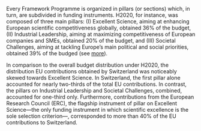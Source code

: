 Every Framework Programme is organized in pillars (or sections) which, in turn, are subdivided in funding instruments.  H2020, for instance, was composed of three main pillars: (I) Excellent Science, aiming at enhancing European scientific competitiveness globally, obtained 36% of the budget, (II) Industrial Leadership, aiming at maximizing competitiveness of European companies and SMEs, obtained 20% of the budget, and (III) Societal Challenges, aiming at tackling Europe’s main political and social priorities, obtained 39% of the budged (see [more](https://ec.europa.eu/programmes/horizon2020/en/h2020-sections)).

In comparison to the overall budget distribution under H2020, the distribution EU contributions obtained by Switzerland was noticeably skewed towards Excellent Science.  In Switzerland, the first pillar alone accounted for nearly two-thirds of the total EU contributions. In contrast, the pillars on Industrial Leadership and Societal Challenges, combined, accounted for one-third only. Furthermore, contributions from the European Research Council (ERC), the flagship instrument of pillar on Excellent Science---the only funding instrument in which scientific excellence is the sole selection criterion---, corresponded to more than 40% of the EU contributions to Switzerland.
